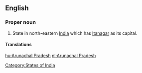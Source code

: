 ==English==
{{wikipedia}}

===Proper noun===
{{en-proper noun|sg=[[Arunachal]] [[Pradesh]]}}

# State in north-eastern [[India]] which has [[Itanagar]] as its capital.

====Translations====
{{trans-top|Arunachal Pradesh}}
{{trans-mid}}
{{trans-bottom}}

[[Category:States of India]]

[[hu:Arunachal Pradesh]]
[[nl:Arunachal Pradesh]]
